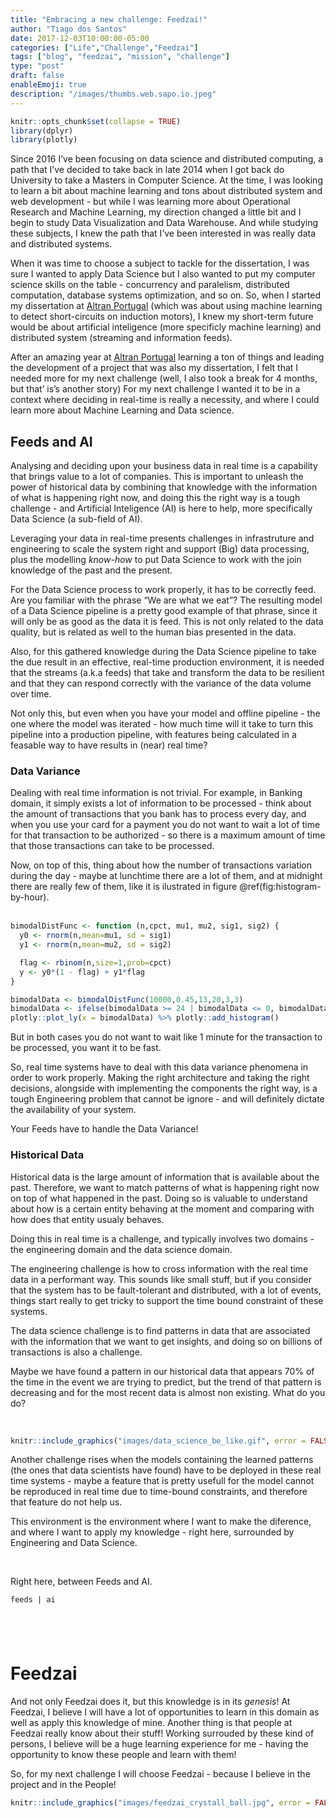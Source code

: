 ```yaml
---
title: "Embracing a new challenge: Feedzai!"
author: "Tiago dos Santos"
date: 2017-12-03T10:00:00-05:00
categories: ["Life","Challenge","Feedzai"]
tags: ["blog", "feedzai", "mission", "challenge"]
type: "post"
draft: false
enableEmoji: true
description: "/images/thumbs.web.sapo.io.jpeg"
---
```


```r
knitr::opts_chunk$set(collapse = TRUE)
library(dplyr)
library(plotly)
```

Since 2016 I've been focusing on data science and distributed computing, a path that I've decided to take back in late 2014 when I got back do University to take a Masters in Computer Science. 
At the time, I was looking to learn a bit about machine learning and tons about distributed system and web development - but while I was learning more about Operational Research and Machine Learning, my direction changed a little bit and I begin to  study Data Visualization and Data Warehouse. And while studying these subjects, I knew the path that I've been interested in was really data and distributed systems.

When it was time to choose a subject to tackle for the dissertation, I was sure I wanted to apply Data Science but I also wanted to put my computer science skills on the table - concurrency and paralelism, distributed computation, database systems optimization, and so on.
So, when I started my dissertation at [Altran Portugal](https://www.altran.com/pt/pt-pt) (which was about using machine learning to detect short-circuits on induction motors), I knew my short-term future would be about artificial inteligence (more specificly machine learning) and distributed system (streaming and information feeds).

After an amazing year at [Altran Portugal](https://www.altran.com/pt/pt-pt) learning a ton of things and leading the development of a project that was also my dissertation, I felt that I needed more for my next challenge (well, I also took a break for 4 months, but that' is's another story)
For my next challenge I wanted it to be in a context where deciding in real-time is really a necessity, and where I could learn more about Machine Learning and Data science.

## Feeds and AI

Analysing and deciding upon your business data in real time is a capability that brings value to a lot of companies. 
This is important to unleash the power of historical data by combining that knowledge with the information of what is happening right now, and doing this the right way is a tough challenge - and Artificial Inteligence (AI) is here to help, more specifically Data Science (a sub-field of AI). 

Leveraging your data in real-time presents challenges in infrastruture and engineering to scale the system right and support (Big) data processing, plus the modelling  *know-how* to put Data Science to work with the join knowledge of the past and the present. 

For the Data Science process to work properly, it has to be correctly feed. Are you familiar with the phrase "We are what we eat"? 
The resulting model of a Data Science pipeline is a pretty good example of that phrase, since it will only be as good as the data it is feed.
This is not only related to the data quality, but is related as well to the human bias presented in the data.

Also, for this gathered knowledge during the Data Science pipeline to take the due result in an effective, real-time production environment, it is needed that the streams (a.k.a feeds) that take and transform the data to be resilient and that they can respond correctly with the variance of the data volume over time.

Not only this, but even when you have your model and offline pipeline - the one where the model was iterated - how much time will it take to turn this pipeline into a production pipeline, with features being calculated in a feasable way to have results in (near) real time?

### Data Variance

Dealing with real time information is not trivial. For example, in Banking domain, it simply exists a lot of information to be processed - think about the amount of transactions that you bank has to process every day, and when you use your card for a payment you do not want to wait a lot of time for that transaction to be authorized - so there is a maximum amount of time that those transactions can take to be processed. 

Now, on top of this, thing about how the number of transactions variation during the day - maybe at lunchtime there are a lot of them, and at midnight there are really few of them, like it is ilustrated in figure \@ref(fig:histogram-by-hour). 
<br>
<br>

```r
bimodalDistFunc <- function (n,cpct, mu1, mu2, sig1, sig2) {
  y0 <- rnorm(n,mean=mu1, sd = sig1)
  y1 <- rnorm(n,mean=mu2, sd = sig2)

  flag <- rbinom(n,size=1,prob=cpct)
  y <- y0*(1 - flag) + y1*flag 
}

bimodalData <- bimodalDistFunc(10000,0.45,13,20,3,3)
bimodalData <- ifelse(bimodalData >= 24 | bimodalData <= 0, bimodalData%%24, bimodalData)
plotly::plot_ly(x = bimodalData) %>% plotly::add_histogram()
```

But in both cases you do not want to wait like 1 minute for the transaction to be processed, you want it to be fast.

So, real time systems have to deal with this data variance phenomena in order to work properly. 
Making the right architecture and taking the right decisions, alongside with implementing the components the right way, is a tough Engineering problem that cannot be ignore - and will definitely dictate the availability of your system.

Your Feeds have to handle the Data Variance!

<!--
https://www.youtube.com/watch?v=ilv7O2RrIJI
-->


### Historical Data

Historical data is the large amount of information that is available about the past.
Therefore, we want to match patterns of what is happening right now on top of what happened in the past.
Doing so is valuable to understand about how is a certain entity behaving at the moment and comparing with how does that entity usualy behaves.

Doing this in real time is a challenge, and typically involves two domains - the engineering domain and the data science domain.


The engineering challenge is how to cross information with the real time data in a performant way. This sounds like small stuff, but if you consider that the system has to be fault-tolerant and distributed, with a lot of events, things start really to get tricky to support the time bound constraint of these systems.


The data science challenge is to find patterns in data that are associated with the information that we want to get insights, and doing so on billions of transactions is also a challenge. 

Maybe we have found a pattern in our historical data that appears 70% of the time in the event we are trying to predict, but the trend of that pattern is decreasing and for the most recent data is almost non existing. What do you do?

<br>

```r
knitr::include_graphics("images/data_science_be_like.gif", error = FALSE)
```

Another challenge rises when the models containing the learned patterns (the ones that data scientists have found) have to be deployed in these real time systems - maybe a feature that is pretty usefull for the model cannot be reproduced in real time due to time-bound constraints, and therefore that feature do not help us.

This environment is the environment where I want to make the diference, and where I want to apply my knowledge - right here, surrounded by Engineering and Data Science.

<br>

Right here, between Feeds and AI. 

`feeds | ai `

<br>
-----

# Feedzai

And not only Feedzai does it, but this knowledge is in its *genesis*! 
At Feedzai, I believe I will have a lot of opportunities to learn in this domain as well as apply this knowledge of mine. 
Another thing is that people at Feedzai really know about their stuff! Working surrouded by these kind of persons, I believe will be a huge learning experience for me - having the opportunity to know these people and learn with them!

So, for my next challenge I will choose Feedzai - because I believe in the project and in the People!


```r
knitr::include_graphics("images/feedzai_crystall_ball.jpg", error = FALSE)
```